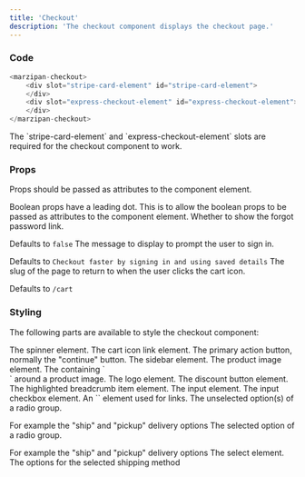 ```yaml
---
title: 'Checkout'
description: 'The checkout component displays the checkout page.'
---
```


### Code
```javascript
<marzipan-checkout>
    <div slot="stripe-card-element" id="stripe-card-element">
    </div>
    <div slot="express-checkout-element" id="express-checkout-element">
    </div>
</marzipan-checkout>
```

<Info>
The `stripe-card-element` and `express-checkout-element` slots are required for the checkout component to work.
</Info>

### Props

Props should be passed as attributes to the component element.

<Note>
Boolean props have a leading dot. This is to allow the boolean props to be passed as attributes to the component element.
</Note>

<ResponseField name=".show-forgot-password-link" type="boolean">
Whether to show the forgot password link.

Defaults to `false`
</ResponseField>
<ResponseField name="sign-in-message" type="string">
The message to display to prompt the user to sign in.

Defaults to `Checkout faster by signing in and using saved details`
</ResponseField>
<ResponseField name="return-to-cart" type="string">
The slug of the page to return to when the user clicks the cart icon.

Defaults to `/cart`
</ResponseField>

### Styling

The following parts are available to style the checkout component:

<ResponseField name="--marzipan-spinner">
The spinner element.
</ResponseField>

<ResponseField name="--cart-icon-link">
The cart icon link element.
</ResponseField>
<ResponseField name="--checkout-button">
The primary action button, normally the "continue" button.
</ResponseField>
<ResponseField name="--checkout-sidebar">
The sidebar element.
</ResponseField>
<ResponseField name="--checkout-image">
The product image element.
</ResponseField>
<ResponseField name="--checkout-image-container">
The containing `<div>` around a product image.
</ResponseField>
<ResponseField name="--checkout-logo">
The logo element.
</ResponseField>
<ResponseField name="--discount-button">
The discount button element.
</ResponseField>
<ResponseField name="--highlighted-item">
The highlighted breadcrumb item element.
</ResponseField>
<ResponseField name="--input">
The input element.
</ResponseField>
<ResponseField name="--input-checkbox">
The input checkbox element.
</ResponseField>
<ResponseField name="--link">
An `<a>` element used for links.
</ResponseField>
<ResponseField name="--option-button">
The unselected option(s) of a radio group.

For example the "ship" and "pickup" delivery options
</ResponseField>
<ResponseField name="--option-button-active">
The selected option of a radio group.

For example the "ship" and "pickup" delivery options
</ResponseField>
<ResponseField name="--select">
The select element.
</ResponseField>
<ResponseField name="--shipping-option">
The options for the selected shipping method
</ResponseField>







